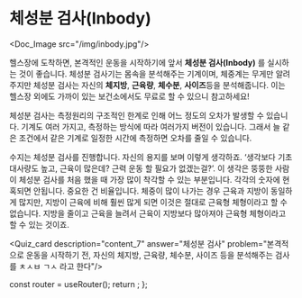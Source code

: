 # 체성분 검사(Inbody)


<Doc_Image src="/img/inbody.jpg"/>

헬스장에 도착하면, 본격적인 운동을 시작하기에 앞서 **체성분 검사(Inbody)** 를 실시하는 것이 좋습니다. 체성분 검사기는 몸속을 분석해주는 기계이며, 체중계는 무게만 알려주지만 체성분 검사는 자신의 **체지방**, **근육량**, **체수분**, **사이즈**등을 분석해줍니다. 이는 헬스장 외에도 가까이 있는 보건소에서도 무료로 할 수 있으니 참고하세요!

체성분 검사는 측정원리의 구조적인 한계로 인해 어느 정도의 오차가 발생할 수 있습니다. 기계도 여러 가지고, 측정하는 방식에 따라 여러가지 버전이 있습니다. 그래서 늘 같은 조건에서 같은 기계로 일정한 시간에 측정하면 오차를 줄일 수 있습니다.

수지는 체성분 검사를 진행합니다. 자신의 용지를 보며 이렇게 생각하죠. ‘생각보다 기초대사량도 높고, 근육이 많은데? 근력 운동 할 필요가 없겠는걸?’. 이 생각은 뚱뚱한 사람이 체성분 검사를 처음 했을 때 가장 많이 착각할 수 있는 부분입니다. 각각의 숫자에 현혹되면 안됩니다. 중요한 건 비율입니다. 체중이 많이 나가는 경우 근육과 지방이 동일하게 많지만, 지방이 근육에 비해 훨씬 많게 되면 이것은 절대로 근육형 체형이라고 할 수 없습니다. 지방을 줄이고 근육을 늘려서 근육이 지방보다 많아져야 근육형 체형이라고 할 수 있는 것이죠.


<Quiz_card description="content_7" answer="체성분 검사" problem="본격적으로 운동을 시작하기 전, 자신의 체지방, 근육량, 체수분, 사이즈 등을 분석해주는 검사를 ㅊㅅㅂ ㄱㅅ 라고 한다"/>



  const router = useRouter();
  return <PageKey route={router.pathname} />;
};

<Final />
